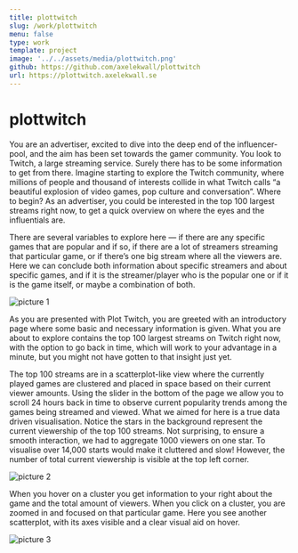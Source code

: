 ```yaml
---
title: plottwitch
slug: /work/plottwitch
menu: false
type: work
template: project
image: '../../assets/media/plottwitch.png'
github: https://github.com/axelekwall/plottwitch
url: https://plottwitch.axelekwall.se
---
```


# plottwitch

You are an advertiser, excited to dive into the deep end of the influencer-pool, and the aim has been set towards the gamer community. You look to Twitch, a large streaming service. Surely there has to be some information to get from there. Imagine starting to explore the Twitch community, where millions of people and thousand of interests collide in what Twitch calls “a beautiful explosion of video games, pop culture and conversation”. Where to begin? As an advertiser, you could be interested in the top 100 largest streams right now, to get a quick overview on where the eyes and the influentials are.

There are several variables to explore here — if there are any specific games that are popular and if so, if there are a lot of streamers streaming that particular game, or if there’s one big stream where all the viewers are. Here we can conclude both information about specific streamers and about specific games, and if it is the streamer/player who is the popular one or if it is the game itself, or maybe a combination of both.

![picture 1](../../assets/media/plottwitch.png)

As you are presented with Plot Twitch, you are greeted with an introductory page where some basic and necessary information is given. What you are about to explore contains the top 100 largest streams on Twitch right now, with the option to go back in time, which will work to your advantage in a minute, but you might not have gotten to that insight just yet.

The top 100 streams are in a scatterplot-like view where the currently played games are clustered and placed in space based on their current viewer amounts. Using the slider in the bottom of the page we allow you to scroll 24 hours back in time to observe current popularity trends among the games being streamed and viewed. What we aimed for here is a true data driven visualisation. Notice the stars in the background represent the current viewership of the top 100 streams. Not surprising, to ensure a smooth interaction, we had to aggregate 1000 viewers on one star. To visualise over 14,000 starts would make it cluttered and slow! However, the number of total current viewership is visible at the top left corner.

![picture 2](../../assets/media/plottwitch2.png)

When you hover on a cluster you get information to your right about the game and the total amount of viewers. When you click on a cluster, you are zoomed in and focused on that particular game. Here you see another scatterplot, with its axes visible and a clear visual aid on hover.

![picture 3](../../assets/media/plottwitch3.png)
